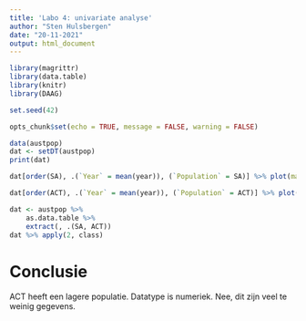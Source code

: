 ```yaml
---
title: 'Labo 4: univariate analyse'
author: "Sten Hulsbergen"
date: "20-11-2021"
output: html_document
---
```


```r
library(magrittr)
library(data.table)
library(knitr)
library(DAAG)

set.seed(42)

opts_chunk$set(echo = TRUE, message = FALSE, warning = FALSE)
```

```r
data(austpop)
dat <- setDT(austpop)
print(dat)
```

```r
dat[order(SA), .(`Year` = mean(year)), (`Population` = SA)] %>% plot(main="Fig. 1: Population in SA")

```

```r
dat[order(ACT), .(`Year` = mean(year)), (`Population` = ACT)] %>% plot(main="Fig. 2: Population in ACT")
```

```r
dat <- austpop %>%
    as.data.table %>%
    extract(, .(SA, ACT))
dat %>% apply(2, class)
```


# Conclusie

ACT heeft een lagere populatie.
Datatype is numeriek.
Nee, dit zijn veel te weinig gegevens.








